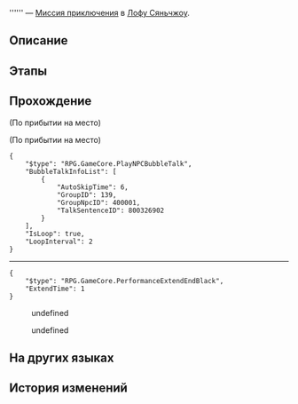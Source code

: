 {{Дополнить|Диалоги.}}
{{Миссия Инфобокс
|id              = 8003263
|Название        = 
|Изображение     = Миссия Освоения .png
|Тип             = Миссия приключения
|События         = 
|Глава           = 
|Условия         = Завершена [[Миссия приключения]] ''[[Управление причалом I]]''
|Персонажи       = Первопроходец; Починенная робоптаха; Робоптаха
|СтартЛокация    = Переулок ауруматонов
|Мир             = Лофу Сяньчжоу
|Локации         = Переулок ауруматонов
|Предыдущая      = Управление причалом I
|Следующая       = 
|Награды         = Prosperity Certificate*2
}}
'''''' — [[Миссия приключения]] в [[Лофу Сяньчжоу]].

==Описание==
{{Описание|<!--официальное описание из Перекрёстка судеб-->}}

==Этапы==


==Прохождение==
{{Дополнить}}

;(По прибытии на место)

;(По прибытии на место)
<pre>{
	"$type": "RPG.GameCore.PlayNPCBubbleTalk",
	"BubbleTalkInfoList": [
		{
			"AutoSkipTime": 6,
			"GroupID": 139,
			"GroupNpcID": 400001,
			"TalkSentenceID": 800326902
		}
	],
	"IsLoop": true,
	"LoopInterval": 2
}</pre>

----
<pre>{
	"$type": "RPG.GameCore.PerformanceExtendEndBlack",
	"ExtendTime": 1
}</pre>
<!--Unknown TalkSentence: 800327002-->
:{{Диалог|Стрелка}} undefined
:{{Диалог|Стрелка}} undefined
<!--Unknown TalkSentence: 800327004-->
<!--Unknown TalkSentence: 800327007-->
<!--Unknown TalkSentence: 800327008-->
<!--Unknown TalkSentence: 800327009-->
{{Диалог Конец}}

==На других языках==
{{На других языках
|en   = 
|zhs  = 
|zht  = 
|ja   = 
|ko   = 
|es   = 
|fr   = 
|ru   = 
|th   = 
|vi   = 
|de   = 
|id   = 
|pt   = 
}}

==История изменений==
{{История изменений|2.7}}
